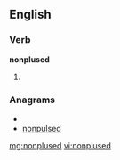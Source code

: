 ==English==

===Verb===
'''nonplused'''

# {{past of|[[nonplus]]}}

===Anagrams===
* {{alphagram|delnnopsu}}
* [[nonpulsed#English|nonpulsed]]

[[mg:nonplused]]
[[vi:nonplused]]